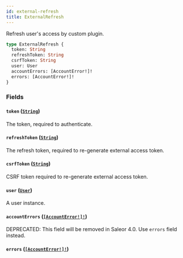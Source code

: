 ```yaml
---
id: external-refresh
title: ExternalRefresh
---
```


Refresh user's access by custom plugin.

```graphql
type ExternalRefresh {
  token: String
  refreshToken: String
  csrfToken: String
  user: User
  accountErrors: [AccountError!]!
  errors: [AccountError!]!
}
```

### Fields

#### `token` ([`String`](/developer/api-reference/scalars/string))

The token, required to authenticate.

#### `refreshToken` ([`String`](/developer/api-reference/scalars/string))

The refresh token, required to re-generate external access token.

#### `csrfToken` ([`String`](/developer/api-reference/scalars/string))

CSRF token required to re-generate external access token.

#### `user` ([`User`](/developer/api-reference/objects/user))

A user instance.

#### `accountErrors` ([`[AccountError!]!`](/developer/api-reference/objects/account-error))

<span class="badge badge--warning">DEPRECATED: This field will be removed in Saleor 4.0. Use `errors` field instead.</span>

#### `errors` ([`[AccountError!]!`](/developer/api-reference/objects/account-error))
